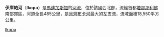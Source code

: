 '''伊庫帕河'''（'''Ikopa'''）是[[馬達加斯加|馬達加斯加]]的[[河流|河流]]，位於該國西北部，流經首都[[塔那那利佛|塔那那利佛]]南部郊區，河道全長485公里，是[[貝齊布卡河|貝齊布卡河]]最大的左支流，流域面積18,550平方公里。

{{Madagascar-stub}}

{{coord|16|47|55|S|46|51|20|E|type:landmark_source:kolossus-plwiki|display=title}}

[[Category:馬達加斯加河流|Ikopa]]